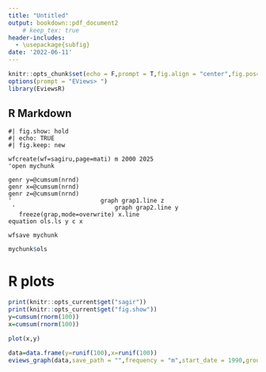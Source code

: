 ```yaml
---
title: "Untitled"
output: bookdown::pdf_document2
    # keep_tex: true
header-includes:
  - \usepackage{subfig}
date: '2022-06-11'
---
```


```r
knitr::opts_chunk$set(echo = F,prompt = T,fig.align = "center",fig.pos="h")
options(prompt = "EViews> ")
library(EviewsR)
```

## R Markdown

```eviews
#| fig.show: hold
#| echo: TRUE
#| fig.keep: new

wfcreate(wf=sagiru,page=mati) m 2000 2025
'open mychunk

genr y=@cumsum(nrnd)
genr x=@cumsum(nrnd)
genr z=@cumsum(nrnd)
'                         graph grap1.line z  
 '                            graph grap2.line y
   freeze(grap,mode=overwrite) x.line
equation ols.ls y c x

wfsave mychunk
```

```r
mychunk$ols

```

# R plots



```r
print(knitr::opts_current$get("sagir"))
print(knitr::opts_current$get("fig.show"))
y=cumsum(rnorm(100))
x=cumsum(rnorm(100))

plot(x,y)
```

```r
data=data.frame(y=runif(100),x=runif(100))
eviews_graph(data,save_path = "",frequency = "m",start_date = 1990,group = F,options = "m",graph_procs = "template eviews5")

```

